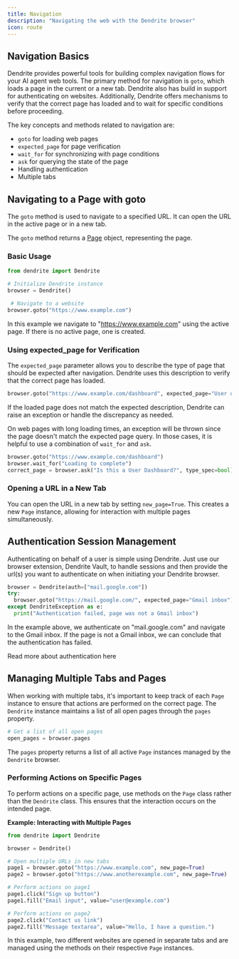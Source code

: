 ```yaml
---
title: Navigation
description: "Navigating the web with the Dendrite browser"
icon: route
---
```


## Navigation Basics

Dendrite provides powerful tools for building complex navigation flows for your AI agent web tools. The primary method for navigation is `goto`, which loads a page in the current or a new tab. Dendrite also has build in support for authenticating on websites. Additionally, Dendrite offers mechanisms to verify that the correct page has loaded and to wait for specific conditions before proceeding.

The key concepts and methods related to navigation are:

- `goto` for loading web pages
- `expected_page` for page verification
- `wait_for` for synchronizing with page conditions
- `ask` for querying the state of the page
- Handling authentication
- Multiple tabs

## Navigating to a Page with goto

The `goto` method is used to navigate to a specified URL. It can open the URL in the active page or in a new tab.

The `goto` method returns a [Page](/sdk-reference/python/page) object, representing the page.

### Basic Usage

```python
from dendrite import Dendrite

# Initialize Dendrite instance
browser = Dendrite()

 # Navigate to a website
browser.goto("https://www.example.com")
```

In this example we navigate to "https://www.example.com" using the active page. If there is no active page, one is created.

### Using expected_page for Verification

The `expected_page` parameter allows you to describe the type of page that should be expected after navigation. Dendrite uses this description to verify that the correct page has loaded.

```python
browser.goto("https://www.example.com/dashboard", expected_page="User dashboard")
```

If the loaded page does not match the expected description, Dendrite can raise an exception or handle the discrepancy as needed.

On web pages with long loading times, an exception will be thrown since the page doesn't match the expected page query. In those cases, it is helpful to use a combination of `wait_for` and `ask`.

```python
browser.goto("https://www.example.com/dashboard")
browser.wait_for("Loading to complete")
correct_page = browser.ask("Is this a User Dashboard?", type_spec=bool)
```

### Opening a URL in a New Tab

You can open the URL in a new tab by setting `new_page=True`. This creates a new `Page` instance, allowing for interaction with multiple pages simultaneously.

## Authentication Session Management

Authenticating on behalf of a user is simple using Dendrite. Just use our browser extension, Dendrite Vault, to handle sessions and then provide the url(s) you want to authenticate on when initiating your Dendrite browser.

```python
browser = Dendrite(auth=["mail.google.com"])
try:
  browser.goto("https://mail.google.com/", expected_page="Gmail inbox")
except DendriteException as e:
  print("Authentication failed, page was not a Gmail inbox")
```

In the example above, we authenticate on "mail.google.com" and navigate to the Gmail inbox. If the page is not a Gmail inbox, we can conclude that the authentication has failed.

<Card title="Authentication" icon="lock" href="/concepts/authentication">
  Read more about authentication here
</Card>

## Managing Multiple Tabs and Pages

When working with multiple tabs, it's important to keep track of each `Page` instance to ensure that actions are performed on the correct page. The `Dendrite` instance maintains a list of all open pages through the `pages` property.

```python
# Get a list of all open pages
open_pages = browser.pages
```

The `pages` property returns a list of all active `Page` instances managed by the `Dendrite` browser.

### Performing Actions on Specific Pages

To perform actions on a specific page, use methods on the `Page` class rather than the `Dendrite` class. This ensures that the interaction occurs on the intended page.

**Example: Interacting with Multiple Pages**

```python
from dendrite import Dendrite

browser = Dendrite()

# Open multiple URLs in new tabs
page1 = browser.goto("https://www.example.com", new_page=True)
page2 = browser.goto("https://www.anotherexample.com", new_page=True)

# Perform actions on page1
page1.click("Sign up button")
page1.fill("Email input", value="user@example.com")

# Perform actions on page2
page2.click("Contact us link")
page2.fill("Message textarea", value="Hello, I have a question.")
```

In this example, two different websites are opened in separate tabs and are managed using the methods on their respective `Page` instances.
